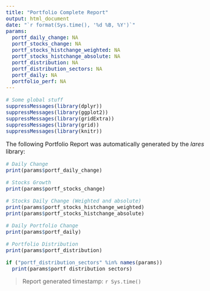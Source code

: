 ```yaml
---
title: "Portfolio Complete Report"
output: html_document
date: "`r format(Sys.time(), '%d %B, %Y')`"
params:
  portf_daily_change: NA
  portf_stocks_change: NA
  portf_stocks_histchange_weighted: NA
  portf_stocks_histchange_absolute: NA
  portf_distribution: NA
  portf_distribution_sectors: NA
  portf_daily: NA
  portfolio_perf: NA
---
```


<style type="text/css">
h1.title {
  font-size: 22px;
  color: DarkOrange;
}
h1 { /* Header 1 */
  font-size: 20px;
}
h2 { /* Header 2 */
  font-size: 18px;
}
h3 { /* Header 3 */
  font-size: 17px;
}
body{ /* Normal  */
  font-size: 16px;
}
</style>

```r
# Some global stuff
suppressMessages(library(dplyr))
suppressMessages(library(ggplot2))
suppressMessages(library(gridExtra))
suppressMessages(library(grid))
suppressMessages(library(knitr))
```

The following Portfolio Report was automatically generated by the *lares* library:

```r
# Daily Change
print(params$portf_daily_change)
```

```r
# Stocks Growth
print(params$portf_stocks_change)
```

```r
# Stocks Daily Change (Weighted and absolute)
print(params$portf_stocks_histchange_weighted)
print(params$portf_stocks_histchange_absolute)
```

```r
# Daily Portfolio Change
print(params$portf_daily)
```

```r
# Portfolio Distribution
print(params$portf_distribution)
```

```r
if ("portf_distribution_sectors" %in% names(params)) 
  print(params$portf_distribution_sectors) 
```

> Report generated timestamp: `r Sys.time()`
